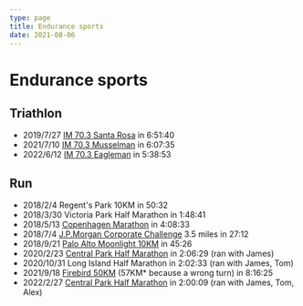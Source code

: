 ```yaml
---
type: page
title: Endurance sports
date: 2021-08-06
---
```


# Endurance sports

## Triathlon

- 2019/7/27 [IM 70.3 Santa Rosa](https://www.ironman.com/im703-santa-rosa-results) in 6:51:40
- 2021/7/10 [IM 70.3 Musselman](https://www.ironman.com/im703-musselman-results) in 6:07:35
- 2022/6/12 [IM 70.3 Eagleman](https://www.ironman.com/im703-eagleman-results) in 5:38:53

## Run

- 2018/2/4 Regent's Park 10KM in 50:32
- 2018/3/30 Victoria Park Half Marathon in 1:48:41
- 2018/5/13 [Copenhagen Marathon](https://live.ultimate.dk/desktop/front/index.php?eventid=3538&language=us) in 4:08:33
- 2018/7/4 [J.P.Morgan Corporate Challenge](https://www.jpmorganchasecc.com/en/london) 3.5 miles in 27:12
- 2018/9/21 [Palo Alto Moonlight 10KM](https://raceroster.com/events/2018/18548/2018-palo-alto-weekly-moonlight-run-and-walk) in 45:26
- 2020/2/23 [Central Park Half Marathon](https://nycruns.com/race-results?race=nycruns-central-park-half-marathon-4) in 2:06:29 (ran with James)
- 2020/10/31 Long Island Half Marathon in 2:02:33 (ran with James, Tom)
- 2021/9/18 [Firebird 50KM](https://thegrindrunco.com/firebird-trail-races/) (57KM\* because a wrong turn) in 8:16:25
- 2022/2/27 [Central Park Half Marathon](https://nycruns.com/race-results?race=nycruns-central-park-half-marathon-5k) in 2:00:09 (ran with James, Tom, Alex)
